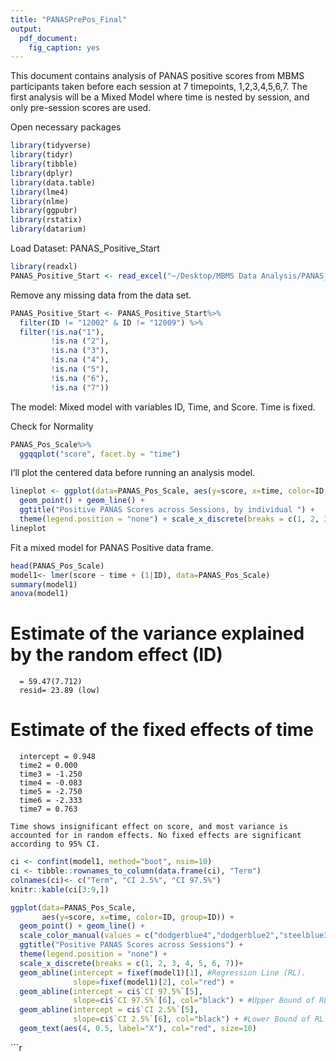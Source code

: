 ```yaml
---
title: "PANASPrePos_Final"
output: 
  pdf_document: 
    fig_caption: yes
---
```

This document contains analysis of PANAS positive scores from MBMS participants taken before each session at 7 timepoints, 1,2,3,4,5,6,7. The first analysis will be a Mixed Model where time is nested by session, and only pre-session scores are used. 

Open necessary packages
```r
library(tidyverse)
library(tidyr)
library(tibble)
library(dplyr)
library(data.table)
library(lme4)
library(nlme)
library(ggpubr)
library(rstatix)
library(datarium)
```

Load Dataset: PANAS_Positive_Start
```r
library(readxl)
PANAS_Positive_Start <- read_excel("~/Desktop/MBMS Data Analysis/PANAS_Positive_Start.xlsx")
```
Remove any missing data from the data set. 
```r
PANAS_Positive_Start <- PANAS_Positive_Start%>%
  filter(ID != "12002" & ID != "12009") %>%
  filter(!is.na("1"),
         !is.na ("2"), 
         !is.na ("3"),
         !is.na ("4"), 
         !is.na ("5"),
         !is.na ("6"), 
         !is.na ("7"))
```

The model: Mixed model with variables ID, Time, and Score. Time is fixed. 

Check for Normality
```r
PANAS_Pos_Scale%>%
  ggqqplot("score", facet.by = "time")
```

I'll plot the centered data before running an analysis model. 
```r
lineplot <- ggplot(data=PANAS_Pos_Scale, aes(y=score, x=time, color=ID, group=ID)) + 
  geom_point() + geom_line() +
  ggtitle("Positive PANAS Scores across Sessions, by individual ") + 
  theme(legend.position = "none") + scale_x_discrete(breaks = c(1, 2, 3, 4, 5, 6, 7))
lineplot

```
Fit a mixed model for PANAS Positive data frame.
```r
head(PANAS_Pos_Scale)
model1<- lmer(score ~ time + (1|ID), data=PANAS_Pos_Scale)
summary(model1)
anova(model1)
```
# Estimate of the variance explained by the random effect (ID)# 
      = 59.47(7.712)
      resid= 23.89 (low)
# Estimate of the fixed effects of time#
      intercept = 0.948 
      time2 = 0.000
      time3 = -1.250
      time4 = -0.083
      time5 = -2.750
      time6 = -2.333
      time7 = 0.763

    Time shows insignificant effect on score, and most variance is accounted for in random effects. No fixed effects are significant according to 95% CI. 


```r
ci <- confint(model1, method="boot", nsim=10)
ci <- tibble::rownames_to_column(data.frame(ci), "Term") 
colnames(ci)<- c("Term", "CI 2.5%", "CI 97.5%")
knitr::kable(ci[3:9,])

```

```r
ggplot(data=PANAS_Pos_Scale, 
       aes(y=score, x=time, color=ID, group=ID)) + 
  geom_point() + geom_line() +
  scale_color_manual(values = c("dodgerblue4","dodgerblue2","steelblue3", "steelblue1","lightsteelblue3","lightsteelblue1","lightskyblue4","lightskyblue3","lightskyblue1","paleturquoise3","paleturquoise1","royalblue1"))+
  ggtitle("Positive PANAS Scores across Sessions") + 
  theme(legend.position = "none") + 
  scale_x_discrete(breaks = c(1, 2, 3, 4, 5, 6, 7))+
  geom_abline(intercept = fixef(model1)[1], #Regression Line (RL).
              slope=fixef(model1)[2], col="red") +                
  geom_abline(intercept = ci$`CI 97.5%`[5], 
              slope=ci$`CI 97.5%`[6], col="black") + #Upper Bound of RL
  geom_abline(intercept = ci$`CI 2.5%`[5], 
              slope=ci$`CI 2.5%`[6], col="black") + #Lower Bound of RL
  geom_text(aes(4, 0.5, label="X"), col="red", size=10)
```


```r
